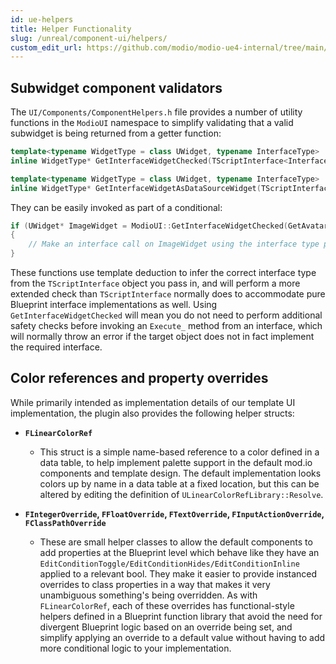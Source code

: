 ```yaml
---
id: ue-helpers
title: Helper Functionality
slug: /unreal/component-ui/helpers/
custom_edit_url: https://github.com/modio/modio-ue4-internal/tree/main/Plugins/ModioComponentUI/Doc/doc_root/en-us/component-ui/helpers.mdx
---
```



## Subwidget component validators

The `UI/Components/ComponentHelpers.h` file provides a number of utility functions in the `ModioUI` namespace to simplify validating that a valid subwidget is being returned from a getter function:

```cpp
template<typename WidgetType = class UWidget, typename InterfaceType>
inline WidgetType* GetInterfaceWidgetChecked(TScriptInterface<InterfaceType> TargetWidget);

template<typename WidgetType = class UWidget, typename InterfaceType>
inline WidgetType* GetInterfaceWidgetAsDataSourceWidget(TScriptInterface<InterfaceType> TargetWidget);
```

They can be easily invoked as part of a conditional:

```cpp
if (UWidget* ImageWidget = ModioUI::GetInterfaceWidgetChecked(GetAvatarImageWidget()))
{
    // Make an interface call on ImageWidget using the interface type passed in to GetInterfaceWidgetChecked 
}
```

These functions use template deduction to infer the correct interface type from the `TScriptInterface` object you pass in, and will perform a more extended check than `TScriptInterface` normally does to accommodate pure Blueprint interface implementations as well. Using `GetInterfaceWidgetChecked` will mean you do not need to perform additional safety checks before invoking an `Execute_` method from an interface, which will normally throw an error if the target object does not in fact implement the required interface.

## Color references and property overrides

While primarily intended as implementation details of our template UI implementation, the plugin also provides the following helper structs:

- **`FLinearColorRef`**

    - This struct is a simple name-based reference to a color defined in a data table, to help implement palette support in the default mod.io components and template design. The default implementation looks colors up by name in a data table at a fixed location, but this can be altered by editing the definition of `ULinearColorRefLibrary::Resolve`.

- **`FIntegerOverride`, `FFloatOverride`, `FTextOverride`, `FInputActionOverride`, `FClassPathOverride`**

    - These are small helper classes to allow the default components to add properties at the Blueprint level which behave like they have an `EditConditionToggle/EditConditionHides/EditConditionInline` applied to a relevant bool. They make it easier to provide instanced overrides to class properties in a way that makes it very unambiguous something's being overridden. As with `FLinearColorRef`, each of these overrides has functional-style helpers defined in a Blueprint function library that avoid the need for divergent Blueprint logic based on an override being set, and simplify applying an override to a default value without having to add more conditional logic to your implementation.